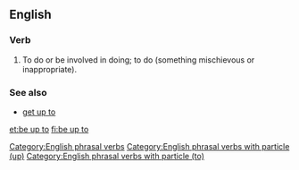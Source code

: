 ==English==

===Verb===
{{head|en|verb}}

# To do or be involved in doing; to do (something mischievous or inappropriate).

===See also===
* [[get up to]]

[[Category:English phrasal verbs]]
[[Category:English phrasal verbs with particle (up)]]
[[Category:English phrasal verbs with particle (to)]]

[[et:be up to]]
[[fi:be up to]]